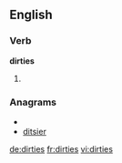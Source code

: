 ==English==

===Verb===
'''dirties'''

#{{third-person singular of|[[dirty]]}}

===Anagrams===
* {{alphagram|deiirst}}
* [[ditsier#English|ditsier]]

[[de:dirties]]
[[fr:dirties]]
[[vi:dirties]]